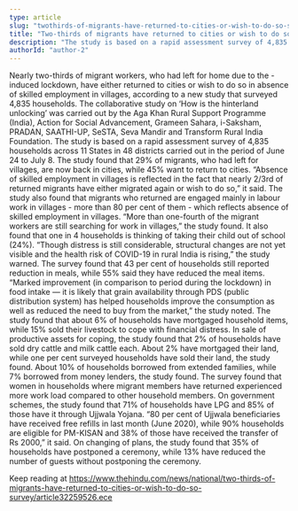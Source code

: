 ```yaml
---
type: article
slug: "twothirds-of-migrants-have-returned-to-cities-or-wish-to-do-so-survey"
title: "Two-thirds of migrants have returned to cities or wish to do so: survey"
description: "The study is based on a rapid assessment survey of 4,835 households across 11 States in 48 districts carried out in the period of June 24 to July 8"
authorId: "author-2"
---
```


Nearly two-thirds of migrant workers, who had left for home due to the 
-induced lockdown, have either returned to cities or wish to do so in absence of skilled employment in villages, according to a new study that surveyed 4,835 households.
The collaborative study on ‘How is the hinterland unlocking’ was carried out by the Aga Khan Rural Support Programme (India), Action for Social Advancement, Grameen Sahara, i-Saksham, PRADAN, SAATHI-UP, SeSTA, Seva Mandir and Transform Rural India Foundation.
The study is based on a rapid assessment survey of 4,835 households across 11 States in 48 districts carried out in the period of June 24 to July 8.
The study found that 29% of migrants, who had left for villages, are now back in cities, while 45% want to return to cities.
“Absence of skilled employment in villages is reflected in the fact that nearly 2/3rd of returned migrants have either migrated again or wish to do so,” it said.
The study also found that migrants who returned are engaged mainly in labour work in villages - more than 80 per cent of them - which reflects absence of skilled employment in villages.
“More than one-fourth of the migrant workers are still searching for work in villages,” the study found.
It also found that one in 4 households is thinking of taking their child out of school (24%).
“Though distress is still considerable, structural changes are not yet visible and the health risk of COVID-19 in rural India is rising,” the study warned.
The survey found that 43 per cent of households still reported reduction in meals, while 55% said they have reduced the meal items.
“Marked improvement (in comparison to period during the lockdown) in food intake — it is likely that grain availability through PDS (public distribution system) has helped households improve the consumption as well as reduced the need to buy from the market,” the study noted.
The study found that about 6% of households have mortgaged household items, while 15% sold their livestock to cope with financial distress.
In sale of productive assets for coping, the study found that 2% of households have sold dry cattle and milk cattle each.
About 2% have mortgaged their land, while one per cent surveyed households have sold their land, the study found.
About 10% of households borrowed from extended families, while 7% borrowed from money lenders, the study found.
The survey found that women in households where migrant members have returned experienced more work load compared to other household members.
On government schemes, the study found that 71% of households have LPG and 85% of those have it through Ujjwala Yojana.
“80 per cent of Ujjwala beneficiaries have received free refills in last month (June 2020), while 90% households are eligible for PM-KISAN and 38% of those have received the transfer of Rs 2000,” it said.
On changing of plans, the study found that 35% of households have postponed a ceremony, while 13% have reduced the number of guests without postponing the ceremony.

Keep reading at https://www.thehindu.com/news/national/two-thirds-of-migrants-have-returned-to-cities-or-wish-to-do-so-survey/article32259526.ece
